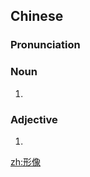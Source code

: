 ==Chinese==
{{zh-forms}}

===Pronunciation===
{{zh-pron
|m=xíngxiàng
|c=jing4 zoeng6
|mn=hêng-siōng
|cat=n
}}

===Noun===
{{zh-noun}}
# {{alternative form of|形象|lang=zh}}

===Adjective===
{{zh-adj}}
# {{alternative form of|形象|lang=zh}}

[[zh:形像]]